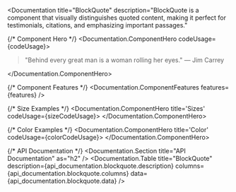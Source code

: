 

<Documentation 
  title="BlockQuote" 
  description="BlockQuote is a component that visually distinguishes quoted content, making it perfect for testimonials, citations, and emphasizing important passages."
>
  {/* Component Hero */}
  <Documentation.ComponentHero codeUsage={codeUsage}>
    <BlockQuote color="green">
      "Behind every great man is a woman rolling her eyes." — Jim Carrey
    </BlockQuote>
  </Documentation.ComponentHero>

  {/* Component Features */}
  <Documentation.ComponentFeatures 
    features={features} 
  />
  
  {/* Size Examples */}
  <Documentation.ComponentHero title='Sizes' codeUsage={sizeCodeUsage}>
    <BlockQuoteSizes />
  </Documentation.ComponentHero>

  {/* Color Examples */}
  <Documentation.ComponentHero title='Color' codeUsage={colorCodeUsage}>
    <BlockQuoteColor />
  </Documentation.ComponentHero>

  {/* API Documentation */}
  <Documentation.Section title="API Documentation" as="h2" />
  <Documentation.Table 
    title="BlockQuote" 
    description={api_documentation.blockquote.description}
    columns={api_documentation.blockquote.columns} 
    data={api_documentation.blockquote.data} 
  />
</Documentation>